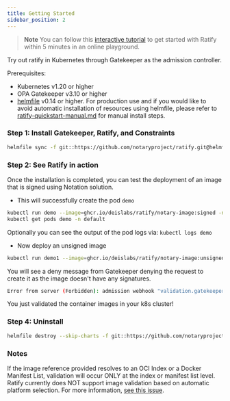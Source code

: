 ```yaml
---
title: Getting Started 
sidebar_position: 2
---
```


> **Note** You can follow this [interactive tutorial](https://killercoda.com/notaryproject/scenario/notation/ratify) to get started with Ratify within 5 minutes in an online playground.

Try out ratify in Kubernetes through Gatekeeper as the admission controller.

Prerequisites:
- Kubernetes v1.20 or higher
- OPA Gatekeeper v3.10 or higher
- [helmfile](https://helmfile.readthedocs.io/en/latest/#installation) v0.14 or higher. For production use and if you would like to avoid automatic installation of resources using helmfile, please refer to [ratify-quickstart-manual.md](quickstarts/quickstart-manual.md) for manual install steps.

### Step 1: Install Gatekeeper, Ratify, and Constraints

```bash
helmfile sync -f git::https://github.com/notaryproject/ratify.git@helmfile.yaml
```

### Step 2: See Ratify in action

Once the installation is completed, you can test the deployment of an image that is signed using Notation solution.

- This will successfully create the pod `demo`

```bash
kubectl run demo --image=ghcr.io/deislabs/ratify/notary-image:signed -n default
kubectl get pods demo -n default
```

Optionally you can see the output of the pod logs via: `kubectl logs demo`

- Now deploy an unsigned image

```bash
kubectl run demo1 --image=ghcr.io/deislabs/ratify/notary-image:unsigned -n default
```

You will see a deny message from Gatekeeper denying the request to create it as the image doesn't have any signatures.

```bash
Error from server (Forbidden): admission webhook "validation.gatekeeper.sh" denied the request: [ratify-constraint] Subject failed verification: wabbitnetworks.azurecr.io/test/net-monitor:unsigned
```

You just validated the container images in your k8s cluster!

### Step 4: Uninstall
```bash
helmfile destroy --skip-charts -f git::https://github.com/notaryproject/ratify.git@helmfile.yaml
```

### Notes

If the image reference provided resolves to an OCI Index or a Docker Manifest List, validation will occur ONLY at the index or manifest list level. Ratify currently does NOT support image validation based on automatic platform selection. For more information, [see this issue](https://github.com/ratify-project/ratify/issues/101).

